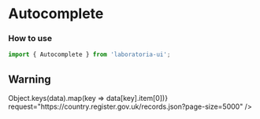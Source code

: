 

<Meta title="Components/Autocomplete" component={Autocomplete} />

# Autocomplete

### How to use

```jsx
import { Autocomplete } from 'laboratoria-ui';
```

## Warning

<Canvas>
  <Story name="Asynchronous requests">
    <Autocomplete
      labelText="Dev Team"
      optionList={data => Object.keys(data).map(key => data[key].item[0])}
      request="https://country.register.gov.uk/records.json?page-size=5000"
    />
  </Story>
</Canvas>
